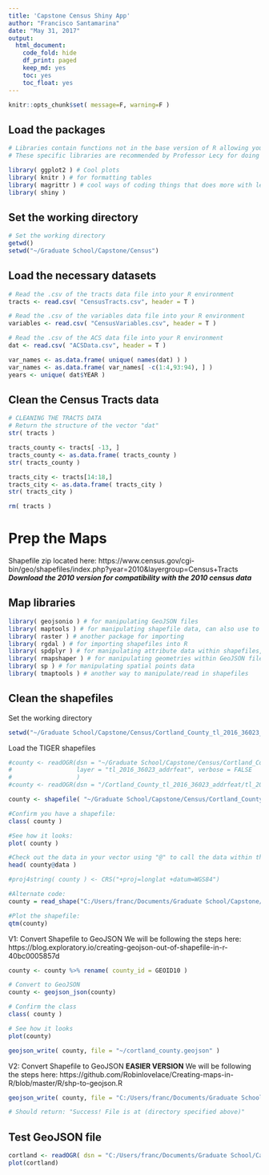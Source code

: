 ```yaml
---
title: 'Capstone Census Shiny App'
author: "Francisco Santamarina"
date: "May 31, 2017"
output:
  html_document:
    code_fold: hide
    df_print: paged
    keep_md: yes
    toc: yes
    toc_float: yes
---
```


```r
knitr::opts_chunk$set( message=F, warning=F )
```

## Load the packages
```r
# Libraries contain functions not in the base version of R allowing you greater flexibility and customization
# These specific libraries are recommended by Professor Lecy for doing regressions.

library( ggplot2 ) # Cool plots
library( knitr ) # for formatting tables
library( magrittr ) # cool ways of coding things that does more with less. Check it out!
library( shiny )
```

## Set the working directory
```r
# Set the working directory
getwd()
setwd("~/Graduate School/Capstone/Census")

```


## Load the necessary datasets
```r
# Read the .csv of the tracts data file into your R environment
tracts <- read.csv( "CensusTracts.csv", header = T )

# Read the .csv of the variables data file into your R environment
variables <- read.csv( "CensusVariables.csv", header = T )

# Read the .csv of the ACS data file into your R environment
dat <- read.csv( "ACSData.csv", header = T )

var_names <- as.data.frame( unique( names(dat) ) )
var_names <- as.data.frame( var_names[ -c(1:4,93:94), ] )
years <- unique( dat$YEAR )
```

## Clean the Census Tracts data
```r
# CLEANING THE TRACTS DATA
# Return the structure of the vector "dat"
str( tracts )

tracts_county <- tracts[ -13, ]
tracts_county <- as.data.frame( tracts_county )
str( tracts_county )

tracts_city <- tracts[14:18,]
tracts_city <- as.data.frame( tracts_city )
str( tracts_city )

rm( tracts )
```

# Prep the Maps
Shapefile zip located here: https://www.census.gov/cgi-bin/geo/shapefiles/index.php?year=2010&layergroup=Census+Tracts
**_Download the 2010 version for compatibility with the 2010 census data_**

## Map libraries
```r
library( geojsonio ) # for manipulating GeoJSON files
library( maptools ) # for manipulating shapefile data, can also use to import shapefiles
library( raster ) # another package for importing
library( rgdal ) # for importing shapefiles into R
library( spdplyr ) # for manipulating attribute data within shapefiles, can use DPLYR functions on shapefiles
library( rmapshaper ) # for manipulating geometries within GeoJSON files
library( sp ) # for manipulating spatial points data
library( tmaptools ) # another way to manipulate/read in shapefiles
```

## Clean the shapefiles
Set the working directory
```r
setwd("~/Graduate School/Capstone/Census/Cortland_County_tl_2016_36023_addrfeat")
```
Load the TIGER shapefiles
```r
#county <- readOGR(dsn = "~/Graduate School/Capstone/Census/Cortland_County_tl_2016_36023_addrfeat",
#                  layer = "tl_2016_36023_addrfeat", verbose = FALSE 
#                  )
#county <- readOGR(dsn = "/Cortland_County_tl_2016_36023_addrfeat/tl_2016_36023_addrfeat.shp" )

county <- shapefile( "~/Graduate School/Capstone/Census/Cortland_County_tl_2010_36023_tract10/tl_2010_36023_tract10.shp" )

#Confirm you have a shapefile:
class( county )

#See how it looks: 
plot( county )

#Check out the data in your vector using "@" to call the data within the shapefile:
head( county@data )

#proj4string( county ) <- CRS("+proj=longlat +datum=WGS84")

#Alternate code: 
county = read_shape("C:/Users/franc/Documents/Graduate School/Capstone/Census/Cortland_County_tl_2010_36023_tract10/tl_2010_36023_tract10.shp")

#Plot the shapefile:
qtm(county)
```

V1: Convert Shapefile to GeoJSON
We will be following the steps here: https://blog.exploratory.io/creating-geojson-out-of-shapefile-in-r-40bc0005857d
```r
county <- county %>% rename( county_id = GEOID10 )

# Convert to GeoJSON
county <- geojson_json(county)

# Confirm the class
class( county )

# See how it looks
plot(county)

geojson_write( county, file = "~/cortland_county.geojson" )
```

V2: Convert Shapefile to GeoJSON **EASIER VERSION**
We will be following the steps here: https://github.com/Robinlovelace/Creating-maps-in-R/blob/master/R/shp-to-geojson.R
```r
geojson_write( county, file = "C:/Users/franc/Documents/Graduate School/Capstone/Census/cortland.geojson" )

# Should return: "Success! File is at (directory specified above)"
```

## Test GeoJSON file
```r
cortland <- readOGR( dsn = "C:/Users/franc/Documents/Graduate School/Capstone/Census/cortland.geojson" )
plot(cortland)
```
